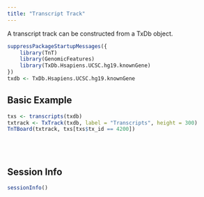 ```yaml
---
title: "Transcript Track"
---
```


A transcript track can be constructed from a TxDb object.

```r
suppressPackageStartupMessages({
    library(TnT)
    library(GenomicFeatures)
    library(TxDb.Hsapiens.UCSC.hg19.knownGene)
})
txdb <- TxDb.Hsapiens.UCSC.hg19.knownGene
```


## Basic Example


```r
txs <- transcripts(txdb)
txtrack <- TxTrack(txdb, label = "Transcripts", height = 300)
TnTBoard(txtrack, txs[txs$tx_id == 4200])
```


<br/> <br/>


## Session Info

```r
sessionInfo()
```
